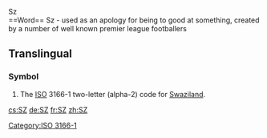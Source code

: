 {{also|.sz}}


Sz<br />
==Word==
Sz - used as an apology for being to good at something, created by a number of well known premier league footballers

==Translingual==

===Symbol===
{{head|mul|symbol}}
# The [[ISO]] 3166-1 two-letter (alpha-2) code for [[Swaziland]].

[[Category:ISO 3166-1]]

[[cs:SZ]]
[[de:SZ]]
[[fr:SZ]]
[[zh:SZ]]